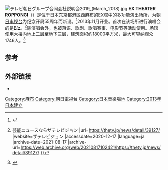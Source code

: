 [[File:テレビ朝日グループ合同会社説明会2019_(March_2018).jpg|thumb]]
'''EX THEATER ROPPONGI'''（{{lang-ja|EXシアター六本木}}）是位于日本东京都[[港区_(东京)|港区]][[西麻布|西麻布]]的[[EX塔|EX塔]]中的多功能演出场所，为[[朝日电视台|朝日电视台]]为纪念开局55周年而新设。<ref>{{cite web |title=川島淳『テレ朝が進める音楽ライブと放送の“リアルな融合”』 |url=https://www.oricon.co.jp/special/885/ |website=ORICON NEWS |accessdate=2020-12-17 |archive-date=2020-10-23 |archive-url=https://web.archive.org/web/20201023084314/https://www.oricon.co.jp/special/885/ |dead-url=no }}</ref>2013年11月开业。首次在该场所进行演唱会的是[[B'z|B'z]]。<ref>{{cite web |title=デビュー25周年のB'zがテレビ朝日の新ホール「EX THEATER ROPPONGI」で“こけら落としライブ” {{!}} 芸能ニュースならザテレビジョン |url=https://thetv.jp/news/detail/39127/ |website=ザテレビジョン |accessdate=2020-12-17 |language=ja |archive-date=2021-08-17 |archive-url=https://web.archive.org/web/20210817102421/https://thetv.jp/news/detail/39127/ }}</ref>除演唱会外，也被落语、歌剧、歌唱赛事、电影节等活动使用。场馆使用大楼内地上二层至地下三层，建筑面积约18000平方米，最大可容纳观众1746人。<ref>{{cite web |title=六本木にテレビ朝日の新劇場「EX THEATER」－B'z、奥田民生さんらがこけら落とし公演 |url=https://roppongi.keizai.biz/headline/3099/ |website=六本木経済新聞 |accessdate=2020-12-17 |archive-date=2014-03-30 |archive-url=https://web.archive.org/web/20140330111202/http://roppongi.keizai.biz/headline/3099/ |dead-url=no }}</ref>

==参考==
{{refs}}

==外部链接==
*{{official|https://www.ex-theater.com/}}

{{coord|display=title}}
{{朝日電視台}}
[[Category:麻布|Category:麻布]]
[[Category:朝日電視台|Category:朝日電視台]]
[[Category:日本音樂場地|Category:日本音樂場地]]
[[Category:2013年日本建立|Category:2013年日本建立]]